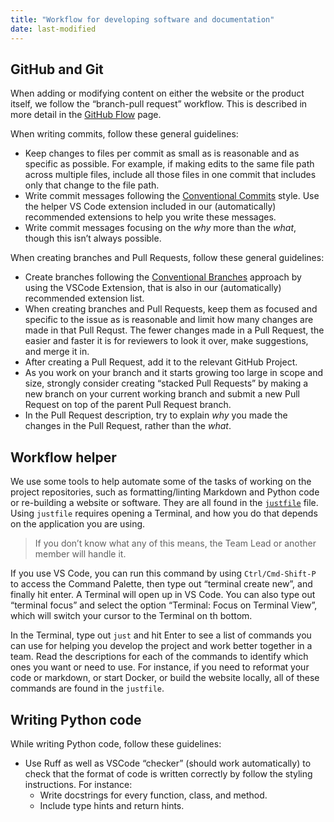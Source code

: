 ```yaml
---
title: "Workflow for developing software and documentation"
date: last-modified
---
```


## GitHub and Git

When adding or modifying content on either the website or the product
itself, we follow the "branch-pull request" workflow. This is described
in more detail in the [GitHub
Flow](https://docs.github.com/en/get-started/quickstart/github-flow)
page.

When writing commits, follow these general guidelines:

- Keep changes to files per commit as small as is reasonable and as specific as possible. For example, if making edits to the same file path across multiple files, include all those files in one commit that includes only that change to the file path.
- Write commit messages following the [Conventional Commits](https://www.conventionalcommits.org/en/v1.0.0/) style. Use the helper VS Code extension included in our (automatically) recommended extensions to help you write these messages.
- Write commit messages focusing on the *why* more than the *what*, though this isn't always possible.

When creating branches and Pull Requests, follow these general guidelines:

- Create branches following the [Conventional Branches](https://github.com/pshaddel/conventional-branch) approach by using the VSCode Extension, that is also in our (automatically) recommended extension list.
- When creating branches and Pull Requests, keep them as focused and specific to the issue as is reasonable and limit how many changes are made in that Pull Requst. The fewer changes made in a Pull Request, the easier and faster it is for reviewers to look it over, make suggestions, and merge it in.
- After creating a Pull Request, add it to the relevant GitHub Project.
- As you work on your branch and it starts growing too large in scope and size, strongly consider creating "stacked Pull Requests" by making a new branch on your current working branch and submit a new Pull Request on top of the parent Pull Request branch.
- In the Pull Request description, try to explain *why* you made the changes in the Pull Request, rather than the *what*.

## Workflow helper

We use some tools to help automate some of the tasks of working on
the project repositories, such as formatting/linting Markdown and Python code or re-building a website or software. They are all found in the [`justfile`](https://just.systems/man/en/) file.
Using `justfile` requires opening a Terminal, and how you do that depends on the
application you are using.

> If you don't know what any of this means, the Team Lead or another
> member will handle it.

If you use VS Code, you can run this command by using `Ctrl/Cmd-Shift-P`
to access the Command Palette, then type out "terminal create new", and
finally hit enter. A Terminal will open up in VS Code.
You can also type out "terminal focus" and select the option "Terminal: Focus on Terminal View", which will switch your cursor to the Terminal on th bottom.

In the Terminal, type out `just` and hit Enter to see a list of commands you can use for helping you develop the project and work better together in a team. Read the descriptions for each of the commands to identify which ones you want or need to use. For instance, if you need to reformat your code or markdown, or start Docker, or build the website locally, all of these commands are found in the `justfile`.

## Writing Python code

While writing Python code, follow these guidelines:

- Use Ruff as well as VSCode "checker" (should work automatically) to check that the format of code is written correctly by follow the styling instructions. For instance:
    - Write docstrings for every function, class, and method.
    - Include type hints and return hints.

